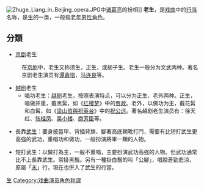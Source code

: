 {{unreferenced|time=2012-4-23}}
[[File:Zhuge_Liang_in_Beijing_opera.JPG|thumb]]中[[诸葛亮|诸葛亮]]的扮相]]
'''老生'''，是[[戏曲|戏曲]]中的[[行当|行当]]名称，是[[生_(中國戲曲)|生]]的一类，一般指[[老年|老年]][[男性|男性]][[角色|角色]]。

== 分類 ==
* [[京剧|京剧]]老生
:在[[京剧|京剧]]中，老生又称须生，正生，或胡子生。老生一般分为文武两种。著名京剧老生演员有[[谭鑫培|谭鑫培]]，[[马连良|马连良]]等。

* [[越剧|越剧]]老生
** 唱功老生：[[越剧|越剧]]老生，按照表演特点，可以分为正生、老外两种。正生，唱做并重，戴黑髯，如《[[红楼梦|红楼梦]]》中的[[贾政|贾政]]。老外，以做功为主，戴花髯和白髯，如《[[梁山伯與祝英台|梁山伯與祝英台]]》中的[[祝公远|祝公远]]。著名越剧老生演员有：徐天红、[[张桂凤|张桂凤]]、[[吴小楼|吴小楼]]、[[商芳臣|商芳臣]]等。

* 長靠[[武生|武生]]：要身披盔甲、背插背旗、腳著高底朝靴打鬥，需要有比短打武生更高強的武功，重唱功和做功，一般扮演將軍一類的人物。

* 短打武生：以做打為主，一般不重唱，主要扮演武功高強的人物。但武功通常比不上長靠武生。常掛黑鬚。另有一種掛白鬚的叫「公腳」，唱腔蒼勁悲涼，原屬「[[末|末]]」行，現在也併入了武生的行當。

{{戏剧小作品}}

{{行當}}

[[Category:行当|生]]
[[Category:戏曲演员角色称谓|Category:戏曲演员角色称谓]]